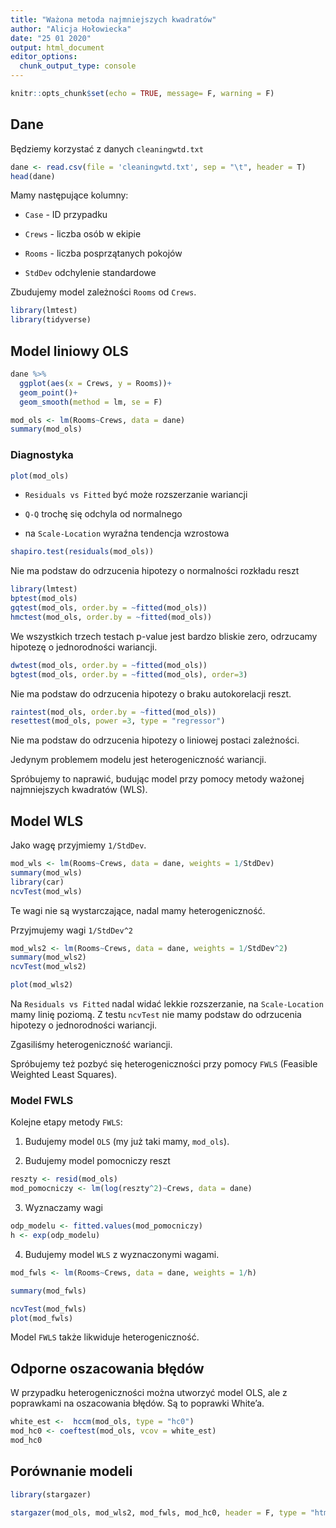 ```yaml
---
title: "Ważona metoda najmniejszych kwadratów"
author: "Alicja Hołowiecka"
date: "25 01 2020"
output: html_document
editor_options: 
  chunk_output_type: console
---
```


```r
knitr::opts_chunk$set(echo = TRUE, message= F, warning = F)
```

## Dane

Będziemy korzystać z danych `cleaningwtd.txt`

```r
dane <- read.csv(file = 'cleaningwtd.txt', sep = "\t", header = T)
head(dane)
```

Mamy następujące kolumny:

- `Case` - ID przypadku

- `Crews` - liczba osób w ekipie

- `Rooms` - liczba posprzątanych pokojów

- `StdDev` odchylenie standardowe

Zbudujemy model zależności `Rooms` od `Crews`.

```r
library(lmtest)
library(tidyverse)

```


## Model liniowy OLS



```r
dane %>%
  ggplot(aes(x = Crews, y = Rooms))+
  geom_point()+
  geom_smooth(method = lm, se = F)
```


```r
mod_ols <- lm(Rooms~Crews, data = dane)
summary(mod_ols)
```


### Diagnostyka

```r
plot(mod_ols)
```

- `Residuals vs Fitted` być może rozszerzanie wariancji

- `Q-Q` trochę się odchyla od normalnego

- na `Scale-Location` wyraźna tendencja wzrostowa


```r
shapiro.test(residuals(mod_ols))
```

Nie ma podstaw do odrzucenia hipotezy o normalności rozkładu reszt

```r
library(lmtest)
bptest(mod_ols)
gqtest(mod_ols, order.by = ~fitted(mod_ols))
hmctest(mod_ols, order.by = ~fitted(mod_ols))
```

We wszystkich trzech testach p-value jest bardzo bliskie zero, odrzucamy hipotezę o jednorodności wariancji.

```r
dwtest(mod_ols, order.by = ~fitted(mod_ols))
bgtest(mod_ols, order.by = ~fitted(mod_ols), order=3)
```

Nie ma podstaw do odrzucenia hipotezy o braku autokorelacji reszt.

```r
raintest(mod_ols, order.by = ~fitted(mod_ols))
resettest(mod_ols, power =3, type = "regressor")
```

Nie ma podstaw do odrzucenia hipotezy o liniowej postaci zależności.

Jedynym problemem modelu jest heterogeniczność wariancji.

Spróbujemy to naprawić, budując model przy pomocy metody ważonej najmniejszych kwadratów (WLS).

## Model WLS

Jako wagę przyjmiemy `1/StdDev`.

```r
mod_wls <- lm(Rooms~Crews, data = dane, weights = 1/StdDev)
summary(mod_wls)
library(car)
ncvTest(mod_wls)
```
Te wagi nie są wystarczające, nadal mamy heterogeniczność.

Przyjmujemy wagi `1/StdDev^2`

```r
mod_wls2 <- lm(Rooms~Crews, data = dane, weights = 1/StdDev^2)
summary(mod_wls2)
ncvTest(mod_wls2)

```



```r
plot(mod_wls2)
```

Na `Residuals vs Fitted` nadal widać lekkie rozszerzanie, na `Scale-Location` mamy linię poziomą. Z testu `ncvTest` nie mamy podstaw do odrzucenia hipotezy o jednorodności wariancji.

Zgasiliśmy heterogeniczność wariancji.

Spróbujemy też pozbyć się heterogeniczności przy pomocy `FWLS` (Feasible Weighted Least Squares).

### Model FWLS

Kolejne etapy metody `FWLS`:

1. Budujemy model `OLS` (my już taki mamy, `mod_ols`).

2. Budujemy model pomocniczy reszt

```r
reszty <- resid(mod_ols)
mod_pomocniczy <- lm(log(reszty^2)~Crews, data = dane)
```

3. Wyznaczamy wagi

```r
odp_modelu <- fitted.values(mod_pomocniczy)
h <- exp(odp_modelu)
```

4. Budujemy model `WLS` z wyznaczonymi wagami.

```r
mod_fwls <- lm(Rooms~Crews, data = dane, weights = 1/h)
```

```r
summary(mod_fwls)
```

```r
ncvTest(mod_fwls)
plot(mod_fwls)
```

Model `FWLS` także likwiduje heterogeniczność.

## Odporne oszacowania błędów

W przypadku heterogeniczności można utworzyć model OLS, ale z poprawkami na oszacowania błędów. Są to poprawki White'a.

```r
white_est <-  hccm(mod_ols, type = "hc0")
mod_hc0 <- coeftest(mod_ols, vcov = white_est)
mod_hc0
```

## Porównanie modeli

```r
library(stargazer)
```

```r
stargazer(mod_ols, mod_wls2, mod_fwls, mod_hc0, header = F, type = "html", column.labels = c("OLS", "WLS", "FWLS", "HC0"))
```

